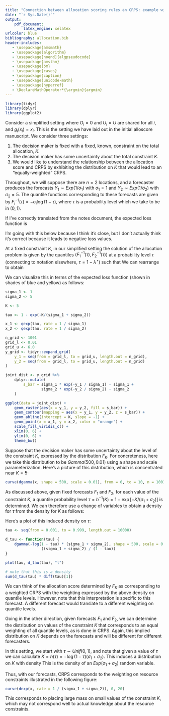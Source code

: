 ```yaml
---
title: "Connection between allocation scoring rules an CRPS: example with exponential forecasts"
date: "`r Sys.Date()`"
output: 
    pdf_document:
        latex_engine: xelatex
urlcolor: blue
bibliography: allocation.bib 
header-includes:
   - \usepackage{amsmath}
   - \usepackage{algorithm}
   - \usepackage[noend]{algpseudocode}
   - \usepackage{amsthm}
   - \usepackage{bm}
   - \usepackage{cases}
   - \usepackage{caption}
   - \usepackage{unicode-math}
   - \usepackage{hyperref}
   - \DeclareMathOperator*{\argmin}{argmin}
---
```


\newcommand{\sbar}{\overline{s}}

```r
library(tidyr)
library(dplyr)
library(ggplot2)
```

Consider a simplified setting where $O_i = 0$ and $U_i = U$ are shared for all $i$, and $g_i(x_i) = x_i$. This is the setting we have laid out in the initial alloscore manuscript. We consider three settings:

 1. The decision maker is fixed with a fixed, known, constraint on the total allocation, $K$.
 2. The decision maker has some uncertainty about the total constraint $K$.
 3. We would like to understand the relationship between the allocation score and CRPS by exhibiting the distribution on $K$ that would lead to an "equally-weighted" CRPS.

Throughout, we will suppose there are $n = 2$ locations, and a forecaster produces the forecasts $Y_1 \sim Exp(1/\sigma_1)$ with $\sigma_1 = 1$ and $Y_2 \sim Exp(1 / \sigma_2)$ with $\sigma_2 = 5$. The quantile functions corresponding to these forecasts are given by $F_i^{-1}(\tau) = -\sigma_i \log(1 - \tau)$, where $\tau$ is a probability level which we take to be in $(0, 1)$.

If I've correctly translated from the notes document, the expected loss function is
\begin{equation*}
\bar{s}_F(\mathbf{x}) = \sum_{i=1}^2 \mathbb{1}\{0 \leq x_i\}\left[ \sigma e^{-x_i/\sigma} - \sigma \right]
\end{equation*}

I'm going with this below because I think it's close, but I don't actually think it's correct because it leads to negative loss values.

\section{Fixed $K$}

At a fixed constraint $K$, in our simplified setting the solution of the allocation problem is given by the quantiles $(F_1^{-1}(\tau), F_2^{-1}(\tau))$ at a probability level $\tau$ (connecting to notation elsewhere, $\tau = 1 - \lambda^\star$) such that
\begin{align*}
K &= F_1^{-1}(\tau) + F_2^{-1}(\tau) \\
  &= -\log(1 - \tau) (\sigma_1 + \sigma_2) \\
  &= h(\tau)
\end{align*}
We can rearrange to obtain
\begin{equation}
\tau = h^{-1}(K) = 1 - \exp[-K/(\sigma_1 + \sigma_2)]. \label{eqn:tau_fn_K}
\end{equation}

We can visualize this in terms of the expected loss function (shown in shades of blue and yellow) as follows:

```r
sigma_1 <- 1
sigma_2 <- 5

K <- 5

tau <- 1 - exp(-K/(sigma_1 + sigma_2))

x_1 <- qexp(tau, rate = 1 / sigma_1)
x_2 <- qexp(tau, rate = 1 / sigma_2)

n_grid <- 1001
grid_l <- 0.01
grid_u <- 6.0
y_grid <- tidyr::expand_grid(
    y_1 = seq(from = grid_l, to = grid_u, length.out = n_grid),
    y_2 = seq(from = grid_l, to = grid_u, length.out = n_grid)
)

joint_dist <- y_grid %>%
    dplyr::mutate(
        s_bar = sigma_1 * exp(-y_1 / sigma_1) - sigma_1 +
                sigma_2 * exp(-y_2 / sigma_2) - sigma_2
    )

ggplot(data = joint_dist) +
    geom_raster(aes(x = y_1, y = y_2, fill = s_bar)) +
    geom_contour(mapping = aes(x = y_1, y = y_2, z = s_bar)) +
    geom_abline(intercept = K, slope = -1) +
    geom_point(x = x_1, y = x_2, color = "orange") +
    scale_fill_viridis_c() +
    xlim(0, 6) +
    ylim(0, 6) +
    theme_bw()
```


\section{Obtaining the CRPS weighting associated with a distribution on $K$}

Suppose that the decision maker has some uncertainty about the level of the constraint $K$, expressed by the distribution $F_K$.  For concreteness, here we take this distribution to be $Gamma(500, 0.01)$ using a shape and scale parameterization. Here's a picture of this distribution, which is concentrated near $K = 5$:

```r
curve(dgamma(x, shape = 500, scale = 0.01), from = 0, to = 10, n = 1001)
```

As discussed above, given fixed forecasts $F_1$ and $F_2$, for each value of the constraint $K$, a quantile probability level $\tau = h^{-1}(K) = 1 - \exp[-K/(\sigma_1 + \sigma_2)]$ is determined. We can therefore use a change of variables to obtain a density for $\tau$ from the density for $K$ as follows:

\begin{align*}
f_T(\tau) &= f_{K}(h(\tau)) \left\vert \frac{d}{d\tau} h(\tau) \right\vert \\
&= f_{K}(-\log(1 - \tau) (\sigma_1 + \sigma_2)) \frac{(\sigma_1 + \sigma_2)}{1 - \tau} \\
\end{align*}

Here's a plot of this induced density on $\tau$:

```r
tau <- seq(from = 0.001, to = 0.999, length.out = 10000)

d_tau <- function(tau) {
    dgamma(-log(1 - tau) * (sigma_1 + sigma_2), shape = 500, scale = 0.01) *
                ((sigma_1 + sigma_2) / (1 - tau))
}

plot(tau, d_tau(tau), "l")

# note that this is a density
sum(d_tau(tau) * diff(tau)[1])
```

We can think of the allocation score determined by $F_K$ as corresponding to a weighted CRPS with the weighting expressed by the above density on quantile levels. However, note that this interpretation is specific to this forecast. A different forecast would translate to a different weighting on quantile levels.

\section{Reproducing equally weighted CRPS}

Going in the other direction, given forecasts $F_1$ and $F_2$, we can determine the distribution on values of the constraint $K$ that corresponds to an equal weighting of all quantile levels, as is done in CRPS.  Again, this implied distribution on $K$ depends on the forecasts and will be different for different forecasters.

In this setting, we start with $\tau \sim Unif(0, 1)$, and note that given a value of $\tau$ we can calculate $K = h(\tau) = -\log(1 - \tau) (\sigma_1 + \sigma_2)$. This induces a distribution on $K$ with density
\begin{align*}
f_K(K) &= f_{T}(h^{-1}(K)) \left\vert \frac{d}{dK} h^{-1}(K) \right\vert \\
&= 1 \cdot (\sigma_1 + \sigma_2)^{-1} \exp[-K/(\sigma_1 + \sigma_2)]
\end{align*}
This is the density of an $Exp(\sigma_1 + \sigma_2)$ random variable.

Thus, with our forecasts, CRPS corresponds to the weighting on resource constraints illustrated in the following figure:

```r
curve(dexp(x, rate = 1 / (sigma_1 + sigma_2)), 0, 20)
```

This corresponds to placing large mass on small values of the constraint $K$, which may not correspond well to actual knowledge about the resource constraints.
